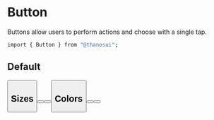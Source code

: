 
# Button
Buttons allow users to perform actions and choose with a single tap.


```bash
import { Button } from "@thanosui";
```

## Default

<Button title="Button" />

## Sizes

<Button title="Button" size="sm" />
<Button title="Button" size="md" />
<Button title="Button" size="lg" />

## Colors

<Button title="Button" type="primary" />
<Button title="Button" type="secondary" /> 

